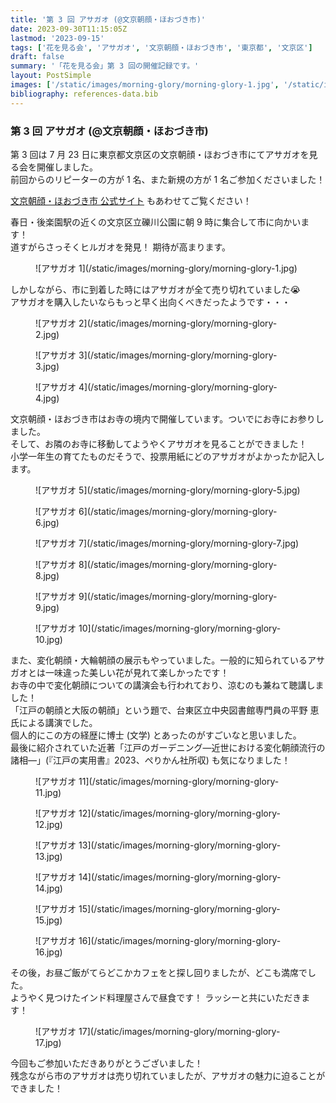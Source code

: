 ```yaml
---
title: '第 3 回 アサガオ (@文京朝顔・ほおづき市)'
date: 2023-09-30T11:15:05Z
lastmod: '2023-09-15'
tags: ['花を見る会', 'アサガオ', '文京朝顔・ほおづき市', '東京都', '文京区']
draft: false
summary: '「花を見る会」第 3 回の開催記録です。'
layout: PostSimple
images: ['/static/images/morning-glory/morning-glory-1.jpg', '/static/images/morning-glory/morning-glory-2.jpg', '/static/images/morning-glory/morning-glory-3.jpg', '/static/images/morning-glory/morning-glory-4.jpg', '/static/images/morning-glory/morning-glory-5.jpg', '/static/images/morning-glory/morning-glory-6.jpg', '/static/images/morning-glory/morning-glory-7.jpg', '/static/images/morning-glory/morning-glory-8.jpg', '/static/images/morning-glory/morning-glory-9.jpg', '/static/images/morning-glory/morning-glory-10.jpg', '/static/images/morning-glory/morning-glory-11.jpg', '/static/images/morning-glory/morning-glory-12.jpg', '/static/images/morning-glory/morning-glory-13.jpg', '/static/images/morning-glory/morning-glory-14.jpg', '/static/images/morning-glory/morning-glory-15.jpg', '/static/images/morning-glory/morning-glory-16.jpg', '/static/images/morning-glory/morning-glory-17.jpg']
bibliography: references-data.bib
---
```


### 第 3 回 アサガオ (@文京朝顔・ほおづき市)

第 3 回は 7 月 23 日に東京都文京区の文京朝顔・ほおづき市にてアサガオを見る会を開催しました。<br />
前回からのリピーターの方が 1 名、また新規の方が 1 名ご参加くださいました！

[文京朝顔・ほおづき市 公式サイト](https://www.city.bunkyo.lg.jp/bunka/kanko/event/matsuri/asagao.html) もあわせてご覧ください！

春日・後楽園駅の近くの文京区立礫川公園に朝 9 時に集合して市に向かいます！<br />
道すがらさっそくヒルガオを発見！ 期待が高まります。

<div className="-mx-2 flex flex-wrap overflow-hidden xl:-mx-2">
  <figure className="my-1 w-full overflow-hidden px-2 xl:my-1 xl:w-1/2 xl:px-2">
    ![アサガオ 1](/static/images/morning-glory/morning-glory-1.jpg)
  </figure>
</div>

しかしながら、市に到着した時にはアサガオが全て売り切れていました😭<br />
アサガオを購入したいならもっと早く出向くべきだったようです・・・

<div className="-mx-2 flex flex-wrap overflow-hidden xl:-mx-2">
  <figure className="my-1 w-full overflow-hidden px-2 xl:my-1 xl:w-1/2 xl:px-2">
    ![アサガオ 2](/static/images/morning-glory/morning-glory-2.jpg)
  </figure>
  <figure className="my-1 w-full overflow-hidden px-2 xl:my-1 xl:w-1/2 xl:px-2">
    ![アサガオ 3](/static/images/morning-glory/morning-glory-3.jpg)
  </figure>
  <figure className="my-1 w-full overflow-hidden px-2 xl:my-1 xl:w-1/2 xl:px-2">
    ![アサガオ 4](/static/images/morning-glory/morning-glory-4.jpg)
  </figure>
</div>

文京朝顔・ほおづき市はお寺の境内で開催しています。ついでにお寺にお参りしました。<br />
そして、お隣のお寺に移動してようやくアサガオを見ることができました！ <br />
小学一年生の育てたものだそうで、投票用紙にどのアサガオがよかったか記入します。

<div className="-mx-2 flex flex-wrap overflow-hidden xl:-mx-2">
  <figure className="my-1 w-full overflow-hidden px-2 xl:my-1 xl:w-1/2 xl:px-2">
    ![アサガオ 5](/static/images/morning-glory/morning-glory-5.jpg)
  </figure>
  <figure className="my-1 w-full overflow-hidden px-2 xl:my-1 xl:w-1/2 xl:px-2">
    ![アサガオ 6](/static/images/morning-glory/morning-glory-6.jpg)
  </figure>
  <figure className="my-1 w-full overflow-hidden px-2 xl:my-1 xl:w-1/2 xl:px-2">
    ![アサガオ 7](/static/images/morning-glory/morning-glory-7.jpg)
  </figure>
  <figure className="my-1 w-full overflow-hidden px-2 xl:my-1 xl:w-1/2 xl:px-2">
    ![アサガオ 8](/static/images/morning-glory/morning-glory-8.jpg)
  </figure>
  <figure className="my-1 w-full overflow-hidden px-2 xl:my-1 xl:w-1/2 xl:px-2">
    ![アサガオ 9](/static/images/morning-glory/morning-glory-9.jpg)
  </figure>
  <figure className="my-1 w-full overflow-hidden px-2 xl:my-1 xl:w-1/2 xl:px-2">
    ![アサガオ 10](/static/images/morning-glory/morning-glory-10.jpg)
  </figure>
</div>

また、変化朝顔・大輪朝顔の展示もやっていました。一般的に知られているアサガオとは一味違った美しい花が見れて楽しかったです！<br />
お寺の中で変化朝顔についての講演会も行われており、涼むのも兼ねて聴講しました！<br />
「江戸の朝顔と大阪の朝顔」という題で、台東区立中央図書館専門員の平野 恵氏による講演でした。<br />
個人的にこの方の経歴に博士 (文学) とあったのがすごいなと思いました。<br />
最後に紹介されていた近著「江戸のガーデニング—近世における変化朝顔流行の諸相—」(『江戸の実用書』2023、ぺりかん社所収) も気になりました！

<div className="-mx-2 flex flex-wrap overflow-hidden xl:-mx-2">
  <figure className="my-1 w-full overflow-hidden px-2 xl:my-1 xl:w-1/2 xl:px-2">
    ![アサガオ 11](/static/images/morning-glory/morning-glory-11.jpg)
  </figure>
  <figure className="my-1 w-full overflow-hidden px-2 xl:my-1 xl:w-1/2 xl:px-2">
    ![アサガオ 12](/static/images/morning-glory/morning-glory-12.jpg)
  </figure>
  <figure className="my-1 w-full overflow-hidden px-2 xl:my-1 xl:w-1/2 xl:px-2">
    ![アサガオ 13](/static/images/morning-glory/morning-glory-13.jpg)
  </figure>
  <figure className="my-1 w-full overflow-hidden px-2 xl:my-1 xl:w-1/2 xl:px-2">
    ![アサガオ 14](/static/images/morning-glory/morning-glory-14.jpg)
  </figure>
  <figure className="my-1 w-full overflow-hidden px-2 xl:my-1 xl:w-1/2 xl:px-2">
    ![アサガオ 15](/static/images/morning-glory/morning-glory-15.jpg)
  </figure>
  <figure className="my-1 w-full overflow-hidden px-2 xl:my-1 xl:w-1/2 xl:px-2">
    ![アサガオ 16](/static/images/morning-glory/morning-glory-16.jpg)
  </figure>
</div>

その後，お昼ご飯がてらどこかカフェをと探し回りましたが、どこも満席でした。<br />
ようやく見つけたインド料理屋さんで昼食です！ ラッシーと共にいただきます！

<div className="-mx-2 flex flex-wrap overflow-hidden xl:-mx-2">
  <figure className="my-1 w-full overflow-hidden px-2 xl:my-1 xl:w-1/2 xl:px-2">
    ![アサガオ 17](/static/images/morning-glory/morning-glory-17.jpg)
  </figure>
</div>

今回もご参加いただきありがとうございました！ <br />
残念ながら市のアサガオは売り切れていましたが、アサガオの魅力に迫ることができました！